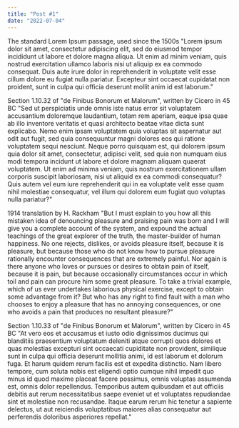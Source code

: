 ```yaml
---
title: "Post #1"
date: "2022-07-04"
---
```


The standard Lorem Ipsum passage, used since the 1500s "Lorem ipsum dolor sit
amet, consectetur adipiscing elit, sed do eiusmod tempor incididunt ut labore et
dolore magna aliqua. Ut enim ad minim veniam, quis nostrud exercitation ullamco
laboris nisi ut aliquip ex ea commodo consequat. Duis aute irure dolor in
reprehenderit in voluptate velit esse cillum dolore eu fugiat nulla pariatur.
Excepteur sint occaecat cupidatat non proident, sunt in culpa qui officia
deserunt mollit anim id est laborum."

Section 1.10.32 of "de Finibus Bonorum et Malorum", written by Cicero in 45 BC
"Sed ut perspiciatis unde omnis iste natus error sit voluptatem accusantium
doloremque laudantium, totam rem aperiam, eaque ipsa quae ab illo inventore
veritatis et quasi architecto beatae vitae dicta sunt explicabo. Nemo enim ipsam
voluptatem quia voluptas sit aspernatur aut odit aut fugit, sed quia
consequuntur magni dolores eos qui ratione voluptatem sequi nesciunt. Neque
porro quisquam est, qui dolorem ipsum quia dolor sit amet, consectetur, adipisci
velit, sed quia non numquam eius modi tempora incidunt ut labore et dolore
magnam aliquam quaerat voluptatem. Ut enim ad minima veniam, quis nostrum
exercitationem ullam corporis suscipit laboriosam, nisi ut aliquid ex ea commodi
consequatur? Quis autem vel eum iure reprehenderit qui in ea voluptate velit
esse quam nihil molestiae consequatur, vel illum qui dolorem eum fugiat quo
voluptas nulla pariatur?"

1914 translation by H. Rackham "But I must explain to you how all this mistaken
idea of denouncing pleasure and praising pain was born and I will give you a
complete account of the system, and expound the actual teachings of the great
explorer of the truth, the master-builder of human happiness. No one rejects,
dislikes, or avoids pleasure itself, because it is pleasure, but because those
who do not know how to pursue pleasure rationally encounter consequences that
are extremely painful. Nor again is there anyone who loves or pursues or desires
to obtain pain of itself, because it is pain, but because occasionally
circumstances occur in which toil and pain can procure him some great pleasure.
To take a trivial example, which of us ever undertakes laborious physical
exercise, except to obtain some advantage from it? But who has any right to find
fault with a man who chooses to enjoy a pleasure that has no annoying
consequences, or one who avoids a pain that produces no resultant pleasure?"

Section 1.10.33 of "de Finibus Bonorum et Malorum", written by Cicero in 45 BC
"At vero eos et accusamus et iusto odio dignissimos ducimus qui blanditiis
praesentium voluptatum deleniti atque corrupti quos dolores et quas molestias
excepturi sint occaecati cupiditate non provident, similique sunt in culpa qui
officia deserunt mollitia animi, id est laborum et dolorum fuga. Et harum quidem
rerum facilis est et expedita distinctio. Nam libero tempore, cum soluta nobis
est eligendi optio cumque nihil impedit quo minus id quod maxime placeat facere
possimus, omnis voluptas assumenda est, omnis dolor repellendus. Temporibus
autem quibusdam et aut officiis debitis aut rerum necessitatibus saepe eveniet
ut et voluptates repudiandae sint et molestiae non recusandae. Itaque earum
rerum hic tenetur a sapiente delectus, ut aut reiciendis voluptatibus maiores
alias consequatur aut perferendis doloribus asperiores repellat."
